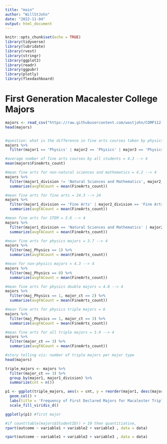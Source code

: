 ```yaml
---
title: "main"
author: "WillStJohn"
date: "2022-11-04"
output: html_document
---
```


```r
knitr::opts_chunk$set(echo = TRUE)
library(tidyverse)
library(lubridate)
library(rvest)
library(stringr)
library(ggplot2)
library(readr)
library(ggpubr)
library(plotly)
library(flexdashboard)
```

# First Generation Macalester College Majors


```r
majors <- read_csv("https://raw.githubusercontent.com/wastjohn/COMP112-Final/main/majordata.csv") #once project is done, the repo could be published and the link would change to the scraped from the web
head(majors)


#question: what is the difference in fine arts courses taken by physics triple majors
majors %>%
  filter(major1 == 'Physics' | major2 == 'Physics' | major3 == 'Physics', major_ct == 3)

#average number of fine arts courses by all students = 4.3 --> 4
mean(majors$FineArts_count)

#mean fine arts for non-natural sciences and mathematics = 4.2 --> 4
majors %>%
  filter(major1_division != 'Natural Sciences and Mathematics', major2_division != 'Natural Sciences and Mathematics', major3_division != 'Natural Sciences and Mathematics') %>%
  summarize(avgFACount = mean(FineArts_count))

#mean fine arts for fine arts = 24.3 --> 24
majors %>%
  filter(major1_division == 'Fine Arts' | major2_division == 'Fine Arts' | major3_division == 'Fine Arts') %>%
  summarize(avgFACount = mean(FineArts_count))

#mean fine arts for STEM = 3.6 --> 4
majors %>%
  filter(major1_division == 'Natural Sciences and Mathematics' | major2_division == 'Natural Sciences and Mathematics' | major3_division == 'Natural Sciences and Mathematics') %>%
  summarize(avgFACount = mean(FineArts_count))

#mean fine arts for physics majors = 3.7 --> 4
majors %>%
  filter(maj_Physics == 1) %>%
  summarize(avgFACount = mean(FineArts_count))

#mean for non-physics majors = 4.3 --> 4
majors %>%
  filter(maj_Physics == 0) %>%
  summarize(avgFACount = mean(FineArts_count))

#mean fine arts for physics double majors = 4.0 --> 4
majors %>%
  filter(maj_Physics == 1, major_ct == 2) %>%
  summarize(avgFACount = mean(FineArts_count))

#mean fine arts for physics triple majors = 6
majors %>%
  filter(maj_Physics == 1, major_ct == 3) %>%
  summarize(avgFACount = mean(FineArts_count))

#mean fine arts for all triple majors = 3.9 --> 4
majors %>%
  filter(major_ct == 3) %>%
  summarize(avgFACount = mean(FineArts_count))

#story telling vis: number of triple majors per major type
head(majors)

triple_majors <- majors %>%
  filter(major_ct == 3) %>%
  group_by(major1, major1_division) %>%
  summarize(cnt = n())

p1 <- ggplot(triple_majors, aes(x = cnt, y = reorder(major1, desc(major1_division)), fill = major1_division)) + 
  geom_col() +
  labs(title = 'Frequency of First Declared Majors for Macalester Triple-Majors', x = 'count', y = 'Major Division') + 
  scale_fill_viridis_d()

ggplotly(p1) #first major

#if count(table(majors$StudentID)) > 10 then quantitiative,
rpart(outcome ~ variable1 + variable2 + variable3 , data = data)


```

```r
rpart(outcome ~ variable1 + variable2 + variable3 , data = data)

```




